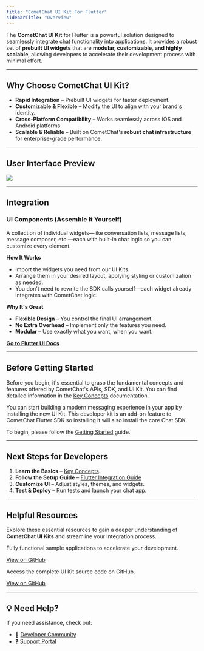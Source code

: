 ```yaml
---
title: "CometChat UI Kit For Flutter"
sidebarTitle: "Overview"
---
```


The **CometChat UI Kit** for Flutter is a powerful solution designed to seamlessly integrate chat functionality into applications. It provides a robust set of **prebuilt UI widgets** that are **modular, customizable, and highly scalable**, allowing developers to accelerate their development process with minimal effort.

***

## **Why Choose CometChat UI Kit?**

* **Rapid Integration** – Prebuilt UI widgets for faster deployment.
* **Customizable & Flexible** – Modify the UI to align with your brand's identity.
* **Cross-Platform Compatibility** – Works seamlessly across iOS and Android platforms.
* **Scalable & Reliable** – Built on CometChat's **robust chat infrastructure** for enterprise-grade performance.

***

## **User Interface Preview**

<Frame>
  <img src="/images/7e8b813d-chat_experience_full_tab_based-28115d603d38f5bbfbfe170739aa478c.png" />
</Frame>

***

## **Integration**

### **UI Components (Assemble It Yourself)**

A collection of individual widgets—like conversation lists, message lists, message composer, etc.—each with built-in chat logic so you can customize every element.

**How It Works**

* Import the widgets you need from our UI Kits.
* Arrange them in your desired layout, applying styling or customization as needed.
* You don't need to rewrite the SDK calls yourself—each widget already integrates with CometChat logic.

**Why It's Great**

* **Flexible Design** – You control the final UI arrangement.
* **No Extra Overhead** – Implement only the features you need.
* **Modular** – Use exactly what you want, when you want.

[**Go to Flutter UI Docs**](/ui-kit/flutter/getting-started)

***

## **Before Getting Started**

Before you begin, it's essential to grasp the fundamental concepts and features offered by CometChat's APIs, SDK, and UI Kit. You can find detailed information in the [Key Concepts](/fundamentals/key-concepts) documentation.

You can start building a modern messaging experience in your app by installing the new UI Kit. This developer kit is an add-on feature to CometChat Flutter SDK so installing it will also install the core Chat SDK.

To begin, please follow the [Getting Started](/ui-kit/flutter/getting-started) guide.

***

## **Next Steps for Developers**

1. **Learn the Basics** – [Key Concepts](/fundamentals/key-concepts).
2. **Follow the Setup Guide** – [Flutter Integration Guide](/ui-kit/flutter/getting-started)
3. **Customize UI** – Adjust styles, themes, and widgets.
4. **Test & Deploy** – Run tests and launch your chat app.

***

## **Helpful Resources**

Explore these essential resources to gain a deeper understanding of **CometChat UI Kits** and streamline your integration process.

<CardGroup>  
<Card title="Flutter Sample App">

Fully functional sample applications to accelerate your development.

[View on GitHub](https://github.com/cometchat/cometchat-uikit-flutter/tree/v5/sample_app)

</Card>

<Card title="UI Kit Source Code">

Access the complete UI Kit source code on GitHub.

[View on GitHub](https://github.com/cometchat/cometchat-uikit-flutter/tree/v5/chat_uikit)

</Card>
</CardGroup>

***

## **💡 Need Help?**

If you need assistance, check out:

* 💬 [Developer Community](http://community.cometchat.com/)
* ❓ [Support Portal](https://help.cometchat.com/hc/en-us/requests/new)
